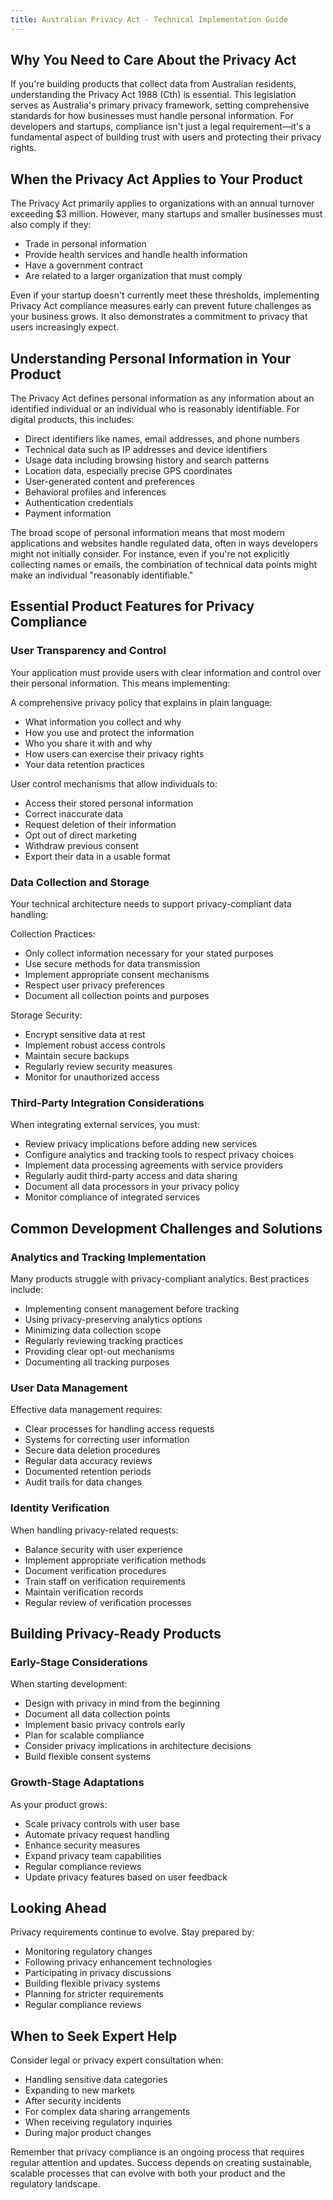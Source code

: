 ```yaml
---
title: Australian Privacy Act - Technical Implementation Guide
---
```


## Why You Need to Care About the Privacy Act

If you're building products that collect data from Australian residents, understanding the Privacy Act 1988 (Cth) is essential. This legislation serves as Australia's primary privacy framework, setting comprehensive standards for how businesses must handle personal information. For developers and startups, compliance isn't just a legal requirement—it's a fundamental aspect of building trust with users and protecting their privacy rights.

## When the Privacy Act Applies to Your Product

The Privacy Act primarily applies to organizations with an annual turnover exceeding $3 million. However, many startups and smaller businesses must also comply if they:

- Trade in personal information
- Provide health services and handle health information
- Have a government contract
- Are related to a larger organization that must comply

Even if your startup doesn't currently meet these thresholds, implementing Privacy Act compliance measures early can prevent future challenges as your business grows. It also demonstrates a commitment to privacy that users increasingly expect.

## Understanding Personal Information in Your Product

The Privacy Act defines personal information as any information about an identified individual or an individual who is reasonably identifiable. For digital products, this includes:

- Direct identifiers like names, email addresses, and phone numbers
- Technical data such as IP addresses and device identifiers
- Usage data including browsing history and search patterns
- Location data, especially precise GPS coordinates
- User-generated content and preferences
- Behavioral profiles and inferences
- Authentication credentials
- Payment information

The broad scope of personal information means that most modern applications and websites handle regulated data, often in ways developers might not initially consider. For instance, even if you're not explicitly collecting names or emails, the combination of technical data points might make an individual "reasonably identifiable."

## Essential Product Features for Privacy Compliance

### User Transparency and Control

Your application must provide users with clear information and control over their personal information. This means implementing:

A comprehensive privacy policy that explains in plain language:
- What information you collect and why
- How you use and protect the information
- Who you share it with and why
- How users can exercise their privacy rights
- Your data retention practices

User control mechanisms that allow individuals to:
- Access their stored personal information
- Correct inaccurate data
- Request deletion of their information
- Opt out of direct marketing
- Withdraw previous consent
- Export their data in a usable format

### Data Collection and Storage

Your technical architecture needs to support privacy-compliant data handling:

Collection Practices:
- Only collect information necessary for your stated purposes
- Use secure methods for data transmission
- Implement appropriate consent mechanisms
- Respect user privacy preferences
- Document all collection points and purposes

Storage Security:
- Encrypt sensitive data at rest
- Implement robust access controls
- Maintain secure backups
- Regularly review security measures
- Monitor for unauthorized access

### Third-Party Integration Considerations

When integrating external services, you must:

- Review privacy implications before adding new services
- Configure analytics and tracking tools to respect privacy choices
- Implement data processing agreements with service providers
- Regularly audit third-party access and data sharing
- Document all data processors in your privacy policy
- Monitor compliance of integrated services

## Common Development Challenges and Solutions

### Analytics and Tracking Implementation

Many products struggle with privacy-compliant analytics. Best practices include:

- Implementing consent management before tracking
- Using privacy-preserving analytics options
- Minimizing data collection scope
- Regularly reviewing tracking practices
- Providing clear opt-out mechanisms
- Documenting all tracking purposes

### User Data Management

Effective data management requires:

- Clear processes for handling access requests
- Systems for correcting user information
- Secure data deletion procedures
- Regular data accuracy reviews
- Documented retention periods
- Audit trails for data changes

### Identity Verification

When handling privacy-related requests:

- Balance security with user experience
- Implement appropriate verification methods
- Document verification procedures
- Train staff on verification requirements
- Maintain verification records
- Regular review of verification processes

## Building Privacy-Ready Products

### Early-Stage Considerations

When starting development:

- Design with privacy in mind from the beginning
- Document all data collection points
- Implement basic privacy controls early
- Plan for scalable compliance
- Consider privacy implications in architecture decisions
- Build flexible consent systems

### Growth-Stage Adaptations

As your product grows:

- Scale privacy controls with user base
- Automate privacy request handling
- Enhance security measures
- Expand privacy team capabilities
- Regular compliance reviews
- Update privacy features based on user feedback

## Looking Ahead

Privacy requirements continue to evolve. Stay prepared by:

- Monitoring regulatory changes
- Following privacy enhancement technologies
- Participating in privacy discussions
- Building flexible privacy systems
- Planning for stricter requirements
- Regular compliance reviews

## When to Seek Expert Help

Consider legal or privacy expert consultation when:

- Handling sensitive data categories
- Expanding to new markets
- After security incidents
- For complex data sharing arrangements
- When receiving regulatory inquiries
- During major product changes

Remember that privacy compliance is an ongoing process that requires regular attention and updates. Success depends on creating sustainable, scalable processes that can evolve with both your product and the regulatory landscape.